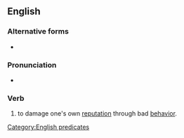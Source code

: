 ==English==

===Alternative forms===
* {{alter|en|blot one's copybook}}

===Pronunciation===
* {{audio|en-au-blot one's copy book.ogg|Audio (AU)|lang=en}}

===Verb===
{{head|en|verb}}

# {{lb|en|idiomatic}} to damage one's own [[reputation]] through bad [[behavior]].

[[Category:English predicates]]